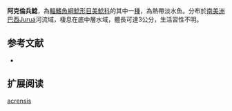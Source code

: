 {{Speciesbox
| name = 阿克倫兵鯰
| image =  
| image_width = 250px
| image_caption = 
| status = NE
| status_system = IUCN3.1
| genus = Corydoras
| species = acrensis
| authority = [[Nijssen|Nijssen]], 1972
| synonyms =  
}}

'''阿克倫兵鯰'''，為[[輻鰭魚綱|輻鰭魚綱]][[鯰形目|鯰形目]][[美鯰科|美鯰科]]的其中一[[種|種]]，為熱帶淡水魚。分布於[[南美洲|南美洲]][[巴西|巴西]]Juruá河流域，棲息在底中層水域，體長可達3公分，生活習性不明。

==参考文献==
*{{FishBase_species|genus=Corydoras|species=acrensis|year=2014|month=11}}

== 扩展阅读 ==
{{refbegin}}
{{wikispecies-inline|Corydoras acrensis|阿克倫兵鯰}}
{{refend}}
{{Taxonbar|from=Q1609239}}

[[Category:兵鯰屬|acrensis]]